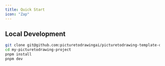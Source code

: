 ```yaml
---
title: Quick Start
icon: "Zap"
---
```


## Local Development

```bash
git clone git@github.com:picturetodrawingai/picturetodrawing-template-one.git my-picturetodrawing-project
cd my-picturetodrawing-project
pnpm install
pnpm dev
```
